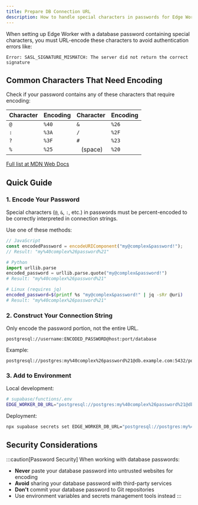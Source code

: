 ```yaml
---
title: Prepare DB Connection URL
description: How to handle special characters in passwords for Edge Worker connection strings
---
```



When setting up Edge Worker with a database password containing special characters, you must URL-encode these characters to avoid authentication errors like:

```
Error: SASL_SIGNATURE_MISMATCH: The server did not return the correct signature
```

## Common Characters That Need Encoding

Check if your password contains any of these characters that require encoding:

| Character | Encoding | Character | Encoding |
|-----------|----------|-----------|----------|
| `@` | `%40` | `&` | `%26` |
| `:` | `%3A` | `/` | `%2F` |
| `?` | `%3F` | `#` | `%23` |
| `%` | `%25` | ` ` (space) | `%20` |

[Full list at MDN Web Docs](https://developer.mozilla.org/en-US/docs/Glossary/Percent-encoding)

## Quick Guide

### 1. Encode Your Password

Special characters (`@`, `&`, `:`, etc.) in passwords must be percent-encoded to be correctly interpreted in connection strings.

Use one of these methods:

```javascript
// JavaScript
const encodedPassword = encodeURIComponent("my@complex&password!");
// Result: "my%40complex%26password%21"
```

```python
# Python
import urllib.parse
encoded_password = urllib.parse.quote("my@complex&password!")
# Result: "my%40complex%26password%21"
```

```bash
# Linux (requires jq)
encoded_password=$(printf %s "my@complex&password!" | jq -sRr @uri)
# Result: "my%40complex%26password%21"
```

### 2. Construct Your Connection String

<Aside type="tip">
  Only encode the password portion, not the entire URL.
</Aside>

```
postgresql://username:ENCODED_PASSWORD@host:port/database
```

Example:
```
postgresql://postgres:my%40complex%26password%21@db.example.com:5432/postgres
```

### 3. Add to Environment

Local development:
```bash
# supabase/functions/.env
EDGE_WORKER_DB_URL="postgresql://postgres:my%40complex%26password%21@db.example.com:5432/postgres"
```

Deployment:
```bash
npx supabase secrets set EDGE_WORKER_DB_URL="postgresql://postgres:my%40complex%26password%21@db.example.com:5432/postgres"
```

## Security Considerations

:::caution[Password Security]
When working with database passwords:
- **Never** paste your database password into untrusted websites for encoding
- **Avoid** sharing your database password with third-party services
- **Don't** commit your database password to Git repositories
- Use environment variables and secrets management tools instead
:::

